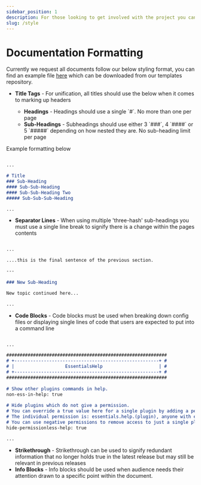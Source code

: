```yaml
---
sidebar_position: 1
description: For those looking to get involved with the project you can use this page as your style guide reference.
slug: /style
---
```


# Documentation Formatting

Currently we request all documents follow our below styling format, you can find an example file <a href="https://github.com/setupmd/templates/blob/main/Docs/blank.md">here</a> which can be downloaded from our templates repository.

<ul>
  <li><strong>Title Tags</strong> - For unification, all titles should use the below when it comes to marking up headers</li>
  <ul>
    <li><strong>Headings</strong> - Headings should use a single `#`. No more than one per page</li>
    <li><strong>Sub-Headings</strong> - Subheadings should use either 3 `###`, 4 `####` or 5 `#####` depending on how nested they are. No sub-heading limit per page</li>
  </ul>
</ul>
  <p>Example formatting below</p>

  ```md

  ... 

  # Title
  ### Sub-Heading
  #### Sub-Sub-Heading
  #### Sub-Sub-Heading Two
  ##### Sub-Sub-Sub-Heading

  ... 

  ```
<ul>
  <li><strong>Separator Lines</strong> - When using multiple 'three-hash' sub-headings you must use a single line break to signify there is a change within the pages contents</li>
</ul>
  
```md

... 

....this is the final sentence of the previous section.

---
 
### New Sub-Heading

New topic continued here...

...

```

<ul>
  <li><strong>Code Blocks</strong> - Code blocks must be used when breaking down config files or displaying single lines of code that users are expected to put into a command line</li>
</ul>

```md

...

############################################################
# +------------------------------------------------------+ #
# |                   EssentialsHelp                     | #
# +------------------------------------------------------+ #
############################################################
 
# Show other plugins commands in help.
non-ess-in-help: true
 
# Hide plugins which do not give a permission.
# You can override a true value here for a single plugin by adding a permission to a user/group.
# The individual permission is: essentials.help.(plugin), anyone with essentials.* or '*' will see all help regardless.
# You can use negative permissions to remove access to just a single plugins help if the following is enabled.
hide-permissionless-help: true

...

```

<ul>
  <li><strong>Strikethrough</strong> - Strikethrough can be used to signify redundant information that no longer holds true in the latest release but may still be relevant in previous releases</li>
  <li><strong>Info Blocks</strong> - Info blocks should be used when audience needs their attention drawn to a specific point within the document.</li>
</ul>
